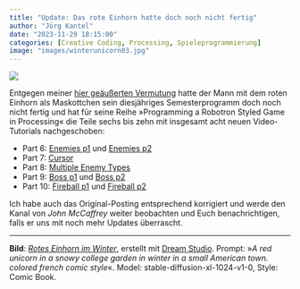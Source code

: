 ```yaml
---
title: "Update: Das rote Einhorn hatte doch noch nicht fertig"
author: "Jörg Kantel"
date: "2023-11-29 18:15:00"
categories: [Creative Coding, Processing, Spieleprogrammierung]
image: "images/winterunicorn03.jpg"
---
```


[![](images/winterunicorn03-b.jpg)](https://www.flickr.com/photos/schockwellenreiter/53364422958/)

Entgegen meiner [hier geäußerten Vermutung](https://kantel.github.io/posts/2023112701_red_unicorn/) hatte der Mann mit dem roten Einhorn als Maskottchen sein diesjähriges Semesterprogramm doch noch nicht fertig und hat für seine Reihe »Programming a Robotron Styled Game in Processing« die Teile sechs bis zehn mit insgesamt acht neuen Video-Tutorials nachgeschoben:

- Part 6: [Enemies p1](https://www.youtube.com/watch?v=OzIWfLE099I) und [Enemies p2](https://www.youtube.com/watch?v=jWlIwkOgJ3o)
- Part 7: [Cursor](https://www.youtube.com/watch?v=n3L7gb9RjPM)
- Part 8: [Multiple Enemy Types](https://www.youtube.com/watch?v=0Xv6lVES26M)
- Part 9: [Boss p1](https://www.youtube.com/watch?v=gmj_e4OcrzQ) und [Boss p2](https://www.youtube.com/watch?v=alpF3g6FRPg)
- Part 10: [Fireball p1](https://www.youtube.com/watch?v=wyaNNvbeH0s) und [Fireball p2](https://www.youtube.com/watch?v=gGjTjPOdZpQ)

Ich habe auch das Original-Posting entsprechend korrigiert und werde den Kanal von *John McCaffrey* weiter beobachten und Euch benachrichtigen, falls er uns mit noch mehr Updates überrascht.

---

**Bild**: *[Rotes Einhorn im Winter](https://www.flickr.com/photos/schockwellenreiter/53364422958/)*, erstellt mit [Dream Studio](https://beta.dreamstudio.ai/generate). Prompt: »*A red unicorn in a snowy college garden in winter in a small American town. colored french comic style*«. Model: stable-diffusion-xl-1024-v1-0, Style: Comic Book.